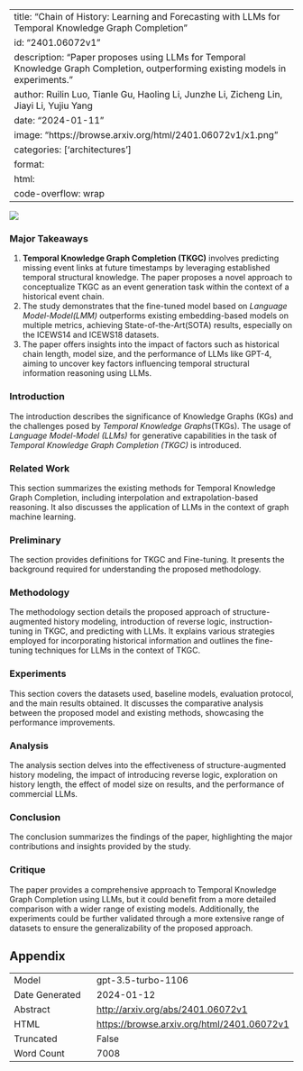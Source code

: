 
---
title: "Chain of History: Learning and Forecasting with LLMs for Temporal Knowledge Graph Completion"
id: "2401.06072v1"
description: "Paper proposes using LLMs for Temporal Knowledge Graph Completion, outperforming existing models in experiments."
author: Ruilin Luo, Tianle Gu, Haoling Li, Junzhe Li, Zicheng Lin, Jiayi Li, Yujiu Yang
date: "2024-01-11"
image: "https://browse.arxiv.org/html/2401.06072v1/x1.png"
categories: ['architectures']
format:
  html:
    code-overflow: wrap
---

![](https://browse.arxiv.org/html/2401.06072v1/x1.png)

### Major Takeaways

1. **Temporal Knowledge Graph Completion (TKGC)** involves predicting missing event links at future timestamps by leveraging established temporal structural knowledge. The paper proposes a novel approach to conceptualize TKGC as an event generation task within the context of a historical event chain.
2. The study demonstrates that the fine-tuned model based on *Language Model-Model(LMM)* outperforms existing embedding-based models on multiple metrics, achieving State-of-the-Art(SOTA) results, especially on the ICEWS14 and ICEWS18 datasets.
3. The paper offers insights into the impact of factors such as historical chain length, model size, and the performance of LLMs like GPT-4, aiming to uncover key factors influencing temporal structural information reasoning using LLMs.

### Introduction

The introduction describes the significance of Knowledge Graphs (KGs) and the challenges posed by *Temporal Knowledge Graphs*(TKGs). The usage of *Language Model-Model (LLMs)* for generative capabilities in the task of *Temporal Knowledge Graph Completion (TKGC)* is introduced.

### Related Work

This section summarizes the existing methods for Temporal Knowledge Graph Completion, including interpolation and extrapolation-based reasoning. It also discusses the application of LLMs in the context of graph machine learning.

### Preliminary

The section provides definitions for TKGC and Fine-tuning. It presents the background required for understanding the proposed methodology.

### Methodology

The methodology section details the proposed approach of structure-augmented history modeling, introduction of reverse logic, instruction-tuning in TKGC, and predicting with LLMs. It explains various strategies employed for incorporating historical information and outlines the fine-tuning techniques for LLMs in the context of TKGC.

### Experiments

This section covers the datasets used, baseline models, evaluation protocol, and the main results obtained. It discusses the comparative analysis between the proposed model and existing methods, showcasing the performance improvements.

### Analysis

The analysis section delves into the effectiveness of structure-augmented history modeling, the impact of introducing reverse logic, exploration on history length, the effect of model size on results, and the performance of commercial LLMs.

### Conclusion

The conclusion summarizes the findings of the paper, highlighting the major contributions and insights provided by the study.

### Critique

The paper provides a comprehensive approach to Temporal Knowledge Graph Completion using LLMs, but it could benefit from a more detailed comparison with a wider range of existing models. Additionally, the experiments could be further validated through a more extensive range of datasets to ensure the generalizability of the proposed approach.

## Appendix

|          |          |
|----------|----------|
| Model     | gpt-3.5-turbo-1106       |
| Date Generated     | 2024-01-12       |
| Abstract | [http://arxiv.org/abs/2401.06072v1](http://arxiv.org/abs/2401.06072v1)        |
| HTML     | [https://browse.arxiv.org/html/2401.06072v1](https://browse.arxiv.org/html/2401.06072v1)       |
| Truncated       | False       |
| Word Count       | 7008       |